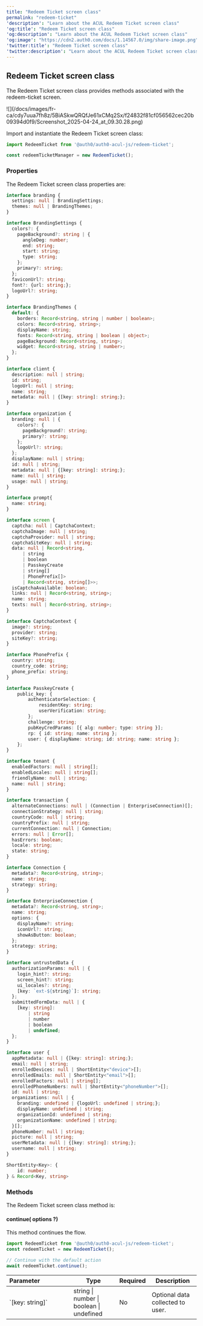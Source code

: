 ```yaml
---
title: "Redeem Ticket screen class"
permalink: "redeem-ticket"
'description': "Learn about the ACUL Redeem Ticket screen class"
'og:title': "Redeem Ticket screen class"
'og:description': "Learn about the ACUL Redeem Ticket screen class"
'og:image': "https://cdn2.auth0.com/docs/1.14567.0/img/share-image.png"
'twitter:title': "Redeem Ticket screen class"
'twitter:description': "Learn about the ACUL Redeem Ticket screen class"
---
```


## Redeem Ticket screen class

The Redeem Ticket screen class provides methods associated with the redeem-ticket screen.

<Frame>![](/docs/images/fr-ca/cdy7uua7fh8z/5BiASkwQRQfJe61xCMq2Sx/f24832f81cf056562cec20b09394d0f9/Screenshot_2025-04-24_at_09.30.28.png)</Frame>

Import and instantiate the Redeem Ticket screen class:

```js lines
import RedeemTicket from '@auth0/auth0-acul-js/redeem-ticket';

const redeemTicketManager = new RedeemTicket();
```

### Properties

The Redeem Ticket screen class properties are:

<Tabs><Tab title="image de marque">

```ts lines expandable
interface branding {
  settings: null | BrandingSettings;
  themes: null | BrandingThemes;
}

interface BrandingSettings {
  colors?: {
    pageBackground?: string | {
      angleDeg: number;
      end: string;
      start: string;
      type: string;
    };
    primary?: string;
  };
  faviconUrl?: string;
  font?: {url: string;};
  logoUrl?: string;
}

interface BrandingThemes {
  default: {
    borders: Record<string, string | number | boolean>;
    colors: Record<string, string>;
    displayName: string;
    fonts: Record<string, string | boolean | object>;
    pageBackground: Record<string, string>;
    widget: Record<string, string | number>;
  };
}
```

</Tab><Tab title="client">

```ts lines
interface client {
  description: null | string;
  id: string;
  logoUrl: null | string;
  name: string;
  metadata: null | {[key: string]: string;};
}
```

</Tab><Tab title="organisation">

```ts lines
interface organization {
  branding: null | {
    colors?: {
      pageBackground?: string;
      primary?: string;
    };
    logoUrl?: string;
  };
  displayName: null | string;
  id: null | string;
  metadata: null | {[key: string]: string;};
  name: null | string;
  usage: null | string;
}
```

</Tab><Tab title="invite">

```ts lines
interface prompt{
  name: string;
}
```

</Tab><Tab title="écran">

```ts lines expandable
interface screen {
  captcha: null | CaptchaContext;
  captchaImage: null | string;
  captchaProvider: null | string;
  captchaSiteKey: null | string;
  data: null | Record<string,
      | string
      | boolean
      | PasskeyCreate
      | string[]
      | PhonePrefix[]>
      | Record<string, string[]>>;
  isCaptchaAvailable: boolean;
  links: null | Record<string, string>;
  name: string;
  texts: null | Record<string, string>;
}

interface CaptchaContext {
  image?: string;
  provider: string;
  siteKey?: string;
}

interface PhonePrefix {
  country: string;
  country_code: string;
  phone_prefix: string;
}

interface PasskeyCreate {
    public_key: {
        authenticatorSelection: {
            residentKey: string;
            userVerification: string;
        };
        challenge: string;
        pubKeyCredParams: [{ alg: number; type: string }];
        rp: { id: string; name: string };
        user: { displayName: string; id: string; name: string };
    };
}
```

</Tab><Tab title="locataire">

```ts lines
interface tenant {
  enabledFactors: null | string[];
  enabledLocales: null | string[];
  friendlyName: null | string;
  name: null | string;
}
```

</Tab><Tab title="transaction">

```ts lines expandable
interface transaction {
  alternateConnections: null | (Connection | EnterpriseConnection)[];
  connectionStrategy: null | string;
  countryCode: null | string;
  countryPrefix: null | string;
  currentConnection: null | Connection;
  errors: null | Error[];  
  hasErrors: boolean;
  locale: string;
  state: string;
}

interface Connection {
  metadata?: Record<string, string>;
  name: string;
  strategy: string;
}

interface EnterpriseConnection {
  metadata?: Record<string, string>;
  name: string;
  options: {
    displayName?: string;
    iconUrl?: string;
    showAsButton: boolean;
  };
  strategy: string;
}
```

</Tab><Tab title="untrustedData">

```ts lines
interface untrustedData {
  authorizationParams: null | {
    login_hint?: string;
    screen_hint?: string;
    ui_locales?: string;
    [key: `ext-${string}`]: string;
  };
  submittedFormData: null | {
    [key: string]:
        | string
        | number
        | boolean
        | undefined;
  };
}
```

</Tab><Tab title="utilisateur">

```ts lines
interface user {
  appMetadata: null | {[key: string]: string;};
  email: null | string;
  enrolledDevices: null | ShortEntity<"device">[];
  enrolledEmails: null | ShortEntity<"email">[];
  enrolledFactors: null | string[];
  enrolledPhoneNumbers: null | ShortEntity<"phoneNumber">[];
  id: null | string;
  organizations: null | {
    branding: undefined | {logoUrl: undefined | string;};
    displayName: undefined | string;
    organizationId: undefined | string;
    organizationName: undefined | string;
  }[];
  phoneNumber: null | string;
  picture: null | string;
  userMetadata: null | {[key: string]: string;};
  username: null | string;
}

ShortEntity<Key>: {
    id: number;
} & Record<Key, string>
```

</Tab></Tabs>

### Methods

The Redeem Ticket screen class method is:

#### continue( options ?)

This method continues the flow.

```js lines
import RedeemTicket from '@auth0/auth0-acul-js/redeem-ticket';
const redeemTicket = new RedeemTicket();

// Continue with the default action
await redeemTicket.continue();
```

<table class="table"><thead>
<tr>
<th><strong>Parameter</strong>                 </th>
<th><strong>Type</strong></th>
<th><strong>Required</strong></th>
<th><strong>Description</strong></th>
</tr>
</thead>
<tbody>
<tr>
<td>`[key: string]`</td>
<td>string | number | boolean | undefined</td>
<td>No</td>
<td>Optional data collected to user.</td>
</tr>
</tbody>
</table>